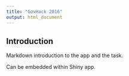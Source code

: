 ```yaml
---
title: "GovHack 2016"
output: html_document
---
```


## Introduction

Markdown introduction to the app and the task.

Can be embedded within Shiny app.


